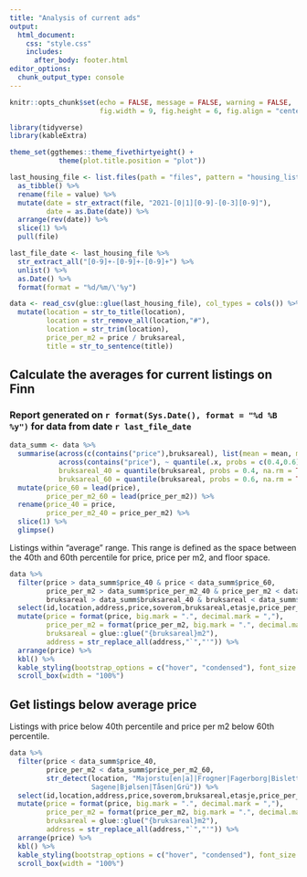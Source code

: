 ```yaml
---
title: "Analysis of current ads"
output:
  html_document:
    css: "style.css"
    includes:
      after_body: footer.html
editor_options:
  chunk_output_type: console
---
```


```r
knitr::opts_chunk$set(echo = FALSE, message = FALSE, warning = FALSE, 
                      fig.width = 9, fig.height = 6, fig.align = "center")
```

```r
library(tidyverse)
library(kableExtra)

theme_set(ggthemes::theme_fivethirtyeight() + 
            theme(plot.title.position = "plot"))
```

```r
last_housing_file <- list.files(path = "files", pattern = "housing_listings_(.*).csv", full.names = TRUE) %>% 
  as_tibble() %>% 
  rename(file = value) %>% 
  mutate(date = str_extract(file, "2021-[0|1][0-9]-[0-3][0-9]"),
         date = as.Date(date)) %>% 
  arrange(rev(date)) %>% 
  slice(1) %>% 
  pull(file)

last_file_date <- last_housing_file %>% 
  str_extract_all("[0-9]+-[0-9]+-[0-9]+") %>% 
  unlist() %>% 
  as.Date() %>% 
  format(format = "%d/%m/\'%y")
```

```r
data <- read_csv(glue::glue(last_housing_file), col_types = cols()) %>% 
  mutate(location = str_to_title(location),
         location = str_remove_all(location,"#"),
         location = str_trim(location),
         price_per_m2 = price / bruksareal,
         title = str_to_sentence(title))
```

## Calculate the averages for current listings on Finn

### Report generated on `r format(Sys.Date(), format = "%d %B %y")` for data from date `r last_file_date`

```r
data_summ <- data %>% 
  summarise(across(c(contains("price"),bruksareal), list(mean = mean, median = median, sem = normentR::sem), na.rm = TRUE),
            across(contains("price"), ~ quantile(.x, probs = c(0.4,0.6), na.rm = TRUE)),
            bruksareal_40 = quantile(bruksareal, probs = 0.4, na.rm = TRUE),
            bruksareal_60 = quantile(bruksareal, probs = 0.6, na.rm = TRUE)) %>% 
  mutate(price_60 = lead(price),
         price_per_m2_60 = lead(price_per_m2)) %>% 
  rename(price_40 = price, 
         price_per_m2_40 = price_per_m2) %>% 
  slice(1) %>% 
  glimpse()
```

Listings within "average" range. This range is defined as the space between the 40th and 60th percentile for price, price per m2, and floor space.

```r
data %>% 
  filter(price > data_summ$price_40 & price < data_summ$price_60,
         price_per_m2 > data_summ$price_per_m2_40 & price_per_m2 < data_summ$price_per_m2_60,
         bruksareal > data_summ$bruksareal_40 & bruksareal < data_summ$bruksareal_60) %>% 
  select(id,location,address,price,soverom,bruksareal,etasje,price_per_m2,date_changed,ad_url) %>% 
  mutate(price = format(price, big.mark = ".", decimal.mark = ","),
         price_per_m2 = format(price_per_m2, big.mark = ".", decimal.mark = ","),
         bruksareal = glue::glue("{bruksareal}m2"),
         address = str_replace_all(address,"`","'")) %>% 
  arrange(price) %>% 
  kbl() %>%
  kable_styling(bootstrap_options = c("hover", "condensed"), font_size = 14) %>% 
  scroll_box(width = "100%")
```

## Get listings below average price

Listings with price below 40th percentile and price per m2 below 60th percentile.

```r
data %>% 
  filter(price < data_summ$price_40,
         price_per_m2 < data_summ$price_per_m2_60,
         str_detect(location, "Majorstu[en|a]|Frogner|Fagerborg|Bislett|Marienlyst|Holmenkollen|
                    Sagene|Bjølsen|Tåsen|Grü")) %>%
  select(id,location,address,price,soverom,bruksareal,etasje,price_per_m2,date_changed,ad_url) %>% 
  mutate(price = format(price, big.mark = ".", decimal.mark = ","),
         price_per_m2 = format(price_per_m2, big.mark = ".", decimal.mark = ","),
         bruksareal = glue::glue("{bruksareal}m2"),
         address = str_replace_all(address,"`","'")) %>% 
  arrange(price) %>% 
  kbl() %>%
  kable_styling(bootstrap_options = c("hover", "condensed"), font_size = 14) %>% 
  scroll_box(width = "100%")
```




